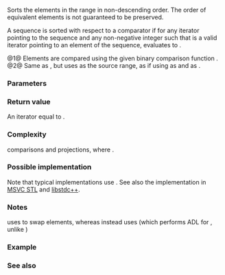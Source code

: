 {{cpp/ranges/title|sort}}
{{cpp/algorithm/ranges/navbar}}
{{dcl begin}}
{{dcl header|algorithm}}
{{dcl h|Call signature}}
{{dcl|since=c++20|num=1|1=
template&lt; std::random_access_iterator I, std::sentinel_for&lt;I&gt; S,
          class Comp = ranges::less, class Proj = std::identity &gt;
requires std::sortable&lt;I, Comp, Proj&gt;
constexpr I 
    sort( I first, S last, Comp comp = {}, Proj proj = {} );
}}
{{dcl|since=c++20|num=2|1=
template&lt; ranges::random_access_range R, class Comp = ranges::less,
          class Proj = std::identity &gt;
requires std::sortable&lt;ranges::iterator_t&lt;R&gt;, Comp, Proj&gt;
constexpr ranges::borrowed_iterator_t&lt;R&gt;
    sort( R&amp;&amp; r, Comp comp = {}, Proj proj = {} );
}}
{{dcl end}}

Sorts the elements in the range {{range|first|last}} in non-descending order. The order of equivalent elements is not guaranteed to be preserved.

A sequence is sorted with respect to a comparator {{c|comp}} if for any iterator {{tt|it}} pointing to the sequence and any non-negative integer {{tt|n}} such that {{tt|it + n}} is a valid iterator pointing to an element of the sequence, {{c|std::invoke(comp, std::invoke(proj, *(it + n)), std::invoke(proj, *it))}} evaluates to {{c|false}}.

@1@ Elements are compared using the given binary comparison function {{c|comp}}.
@2@ Same as {{v|1}}, but uses {{c|r}} as the source range, as if using {{c|ranges::begin(r)}} as {{c|first}} and {{c|ranges::end(r)}} as {{c|last}}.

{{cpp/ranges/niebloid}}

===Parameters===
{{par begin}}
{{par|first, last|iterator-sentinel defining the range to sort}}
{{par|r|the range to sort}}
{{par|comp|comparison to apply to the projected elements}}
{{par|proj|projection to apply to the elements}}
{{par end}}

===Return value===
An iterator equal to {{c|last}}.

===Complexity===
{{mathjax-or|\(\scriptsize \mathcal{O}(N\cdot\log{(N)})\)|𝓞(N&amp;middot;log(N))}} comparisons and projections, where {{c|1=N = ranges::distance(first, last)}}.

===Possible implementation===
Note that typical implementations use {{enwiki|Introsort}}. See also the implementation in [https://github.com/microsoft/STL/blob/e745bad3b1d05b5b19ec652d68abb37865ffa454/stl/inc/algorithm#L7575-L7641 MSVC STL] and [https://github.com/gcc-mirror/gcc/blob/54258e22b0846aaa6bd3265f592feb161eecda75/libstdc%2B%2B-v3/include/bits/ranges_algo.h#L1808-L1834 libstdc++].
{{eq fun|1=
struct sort_fn
{
    template&lt;std::random_access_iterator I, std::sentinel_for&lt;I&gt; S,
             class Comp = ranges::less, class Proj = std::identity&gt;
    requires std::sortable&lt;I, Comp, Proj&gt;
    constexpr I
        operator()(I first, S last, Comp comp = {}, Proj proj = {}) const
    {
        if (first == last)
            return first;
&lt;!--    
        const auto pivot = *ranges::next(first, ranges::distance(first, last) / 2, last);
        
        auto tail1 = ranges::partition(first, last, [&amp;pivot, &amp;comp, &amp;proj](const auto&amp; em) {
            return std::invoke(comp, std::invoke(proj, em), std::invoke(proj, pivot)); });
        auto tail2 = ranges::partition(tail1, [&amp;pivot, &amp;comp, &amp;proj](const auto&amp; em) { 
            return !std::invoke(comp, std::invoke(proj, pivot), std::invoke(proj, em)); });
        
        (*this)(first, tail1.begin(), std::ref(comp), std::ref(proj));
        (*this)(tail2, std::ref(comp), std::ref(proj));
        
        return {ranges::next(first, last)};
--&gt;

        I last_iter = ranges::next(first, last);
        ranges::make_heap(first, last_iter, std::ref(comp), std::ref(proj));
        ranges::sort_heap(first, last_iter, std::ref(comp), std::ref(proj));
        
        return last_iter;
    }
    
    template&lt;ranges::random_access_range R, class Comp = ranges::less,
             class Proj = std::identity&gt;
    requires std::sortable&lt;ranges::iterator_t&lt;R&gt;, Comp, Proj&gt;
    constexpr ranges::borrowed_iterator_t&lt;R&gt;
        operator()(R&amp;&amp; r, Comp comp = {}, Proj proj = {}) const
    {
        return (*this)(ranges::begin(r), ranges::end(r), std::move(comp), std::move(proj));
    }
};

inline constexpr sort_fn sort {};
}}

===Notes===
{{lc|std::sort}} uses {{lc|std::iter_swap}} to swap elements, whereas {{tt|ranges::sort}} instead uses {{lc|ranges::iter_swap}} (which performs ADL for {{tt|iter_swap}}, unlike {{lc|std::iter_swap}})

===Example===
{{example
|code=
#include &lt;algorithm&gt;
#include &lt;array&gt;
#include &lt;functional&gt;
#include &lt;iomanip&gt;
#include &lt;iostream&gt;

void print(auto comment, auto const&amp; seq, char term = ' ')
{
    for (std::cout &lt;&lt; comment &lt;&lt; '\n'; auto const&amp; elem : seq)
        std::cout &lt;&lt; elem &lt;&lt; term;
    std::cout &lt;&lt; '\n';
}

struct Particle
{
    std::string name; double mass; // MeV
    template&lt;class Os&gt; friend
    Os&amp; operator&lt;&lt;(Os&amp; os, Particle const&amp; p)
    {
        return os &lt;&lt; std::left &lt;&lt; std::setw(8) &lt;&lt; p.name &lt;&lt; " : " &lt;&lt; p.mass &lt;&lt; ' ';
    }
};

int main()
{
    std::array s {5, 7, 4, 2, 8, 6, 1, 9, 0, 3};

    namespace ranges = std::ranges;

    ranges::sort(s);
    print("Sort using the default operator&lt;", s);

    ranges::sort(s, ranges::greater());
    print("Sort using a standard library compare function object", s);

    struct
    {
        bool operator()(int a, int b) const { return a &lt; b; }
    } customLess;
    ranges::sort(s.begin(), s.end(), customLess);
    print("Sort using a custom function object", s);

    ranges::sort(s, [](int a, int b) { return a &gt; b; });
    print("Sort using a lambda expression", s);

    Particle particles[]
    {
        {"Electron", 0.511}, {"Muon", 105.66}, {"Tau", 1776.86},
        {"Positron", 0.511}, {"Proton", 938.27}, {"Neutron", 939.57}
    };
    ranges::sort(particles, {}, &amp;Particle::name);
    print("\nSort by name using a projection", particles, '\n');
    ranges::sort(particles, {}, &amp;Particle::mass);
    print("Sort by mass using a projection", particles, '\n');
}
|output=
Sort using the default operator&lt;
0 1 2 3 4 5 6 7 8 9
Sort using a standard library compare function object
9 8 7 6 5 4 3 2 1 0
Sort using a custom function object
0 1 2 3 4 5 6 7 8 9
Sort using a lambda expression
9 8 7 6 5 4 3 2 1 0

Sort by name using a projection
Electron : 0.511
Muon     : 105.66
Neutron  : 939.57
Positron : 0.511
Proton   : 938.27
Tau      : 1776.86

Sort by mass using a projection
Electron : 0.511
Positron : 0.511
Muon     : 105.66
Proton   : 938.27
Neutron  : 939.57
Tau      : 1776.86
}}

===See also===
{{dsc begin}}
{{dsc inc|cpp/algorithm/ranges/dsc partial_sort}}
{{dsc inc|cpp/algorithm/ranges/dsc stable_sort}}
{{dsc inc|cpp/algorithm/ranges/dsc partition}}
{{dsc inc|cpp/algorithm/dsc sort}}
{{dsc end}}

{{langlinks|de|es|fr|it|ja|pt|ru|zh}}